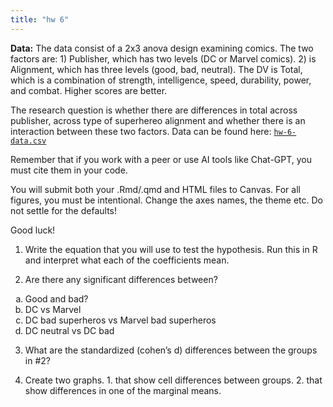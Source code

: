 ```yaml
---
title: "hw 6"
---
```



**Data:**  The data consist of a 2x3 anova design examining comics. The two factors are: 1) Publisher, which has two levels (DC or Marvel comics). 2) is Alignment, which has three levels (good, bad, neutral). The DV is Total, which is a combination of strength, intelligence, speed, durability, power, and combat. Higher scores are better. 

The research question is whether there are differences in total across publisher, across type of superhereo alignment and whether there is an interaction between these two factors. Data can be found here: [`hw-6-data.csv`](superhero.csv)  

Remember that if you work with a peer or use AI tools like Chat-GPT, you must cite them in your code. 

You will submit both your .Rmd/.qmd and HTML files to Canvas. For all figures, you must be intentional. Change the axes names, the theme etc. Do not settle for the defaults!

Good luck!

1. Write the equation that you will use to test the hypothesis. Run this in R and interpret what each of the coefficients mean. 

2. Are there any significant differences between?  
  a. Good and bad? 
  b. DC vs Marvel
  c. DC bad superheros vs Marvel bad superheros
  d. DC neutral vs DC bad

3. What are the standardized (cohen's d) differences between the groups in #2? 

4. Create two graphs. 1. that show cell differences between groups. 2. that show differences in one of the marginal means. 
